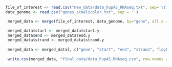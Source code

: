 
```r
file_of_interest <- read.csv("new_data/data_hupAS_RNAseq.txt", sep='\t')
data_genome <- read.csv("genes_scoelicolor.txt", sep = '')

```

```r

 merged_data <- merge(file_of_interest, data_genome, by="gene", all.x = TRUE)

 merged_data$start <- merged_data$start.y
 merged_data$end <- merged_data$end.y
 merged_data$strand <- merged_data$strand.y
 
 merged_data <- merged_data[, c("gene", "start", "end", "strand", "logFC", "p.value", "FDR", "add.variable")]
  
 write.csv(merged_data, "final_data/data_hupAS_RNAseq.csv", row.names = FALSE)
```

